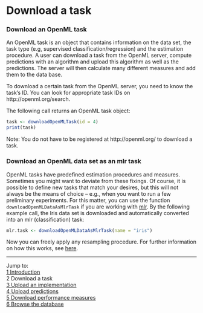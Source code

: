 Download a task
===============

### Download an OpenML task
An OpenML task is an object that contains information on the data set, the task type (e.g, supervised classification/regression) and the estimation procedure. A user can download a task from the OpenML server, compute predictions with an algorithm and upload this algorithm as well as the predictions. The server will then calculate many different measures and add them to the data base.

To download a certain task from the OpenML server, you need to know the task's ID. You can look for appropriate task IDs on  
http://openml.org/search. 

The following call returns an OpenML task object: 

```r
task <- downloadOpenMLTask(id = 4)
print(task)
```

Note: You do not have to be registered at http://openml.org/ to download a task. 

### Download an OpenML data set as an mlr task
OpenML tasks have predefined estimation procedures and measures. Sometimes you might want to deviate from these fixings. Of course, it is possible to define new tasks that match your desires, but this will not always be the means of choice -- e.g., when you want to run a few preliminary experiments. For this matter, you can use the function `downloadOpenMLDataAsMlrTask` if you are working with [mlr](https://github.com/berndbischl/mlr). By the following example call, the Iris data set is downloaded and automatically converted into an mlr (classification) task: 

```r
mlr.task <- downloadOpenMLDataAsMlrTask(name = "iris")
```

Now you can freely apply any resampling procedure. For further information on how this works, see [here](http://berndbischl.github.io/mlr/man/makeResampleDesc.html).

----------------------------------------------------------------------------------------------------------------------
Jump to:    
[1 Introduction](1-Introduction.md)    
2 Download a task  
[3 Upload an implementation](3-Upload-an-implementation.md)  
[4 Upload predictions](4-Upload-predictions.md)  
[5 Download performance measures](5-Download-performance-measures.md)  
[6 Browse the database](6-Browse-the-database.md)